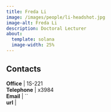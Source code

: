 ```yaml
---
title: Freda Li
image: /images/people/li-headshot.jpg
image-alt: Freda Li
description: Doctoral Lecturer
about:
  template: solana
  image-width: 25%
---
```





## Contacts

**Office**    | 1S-221     <br/>
**Telephone** | x3984                              <br/>
**Email**     | ``                            <br/>
**url**       |   <br/>


